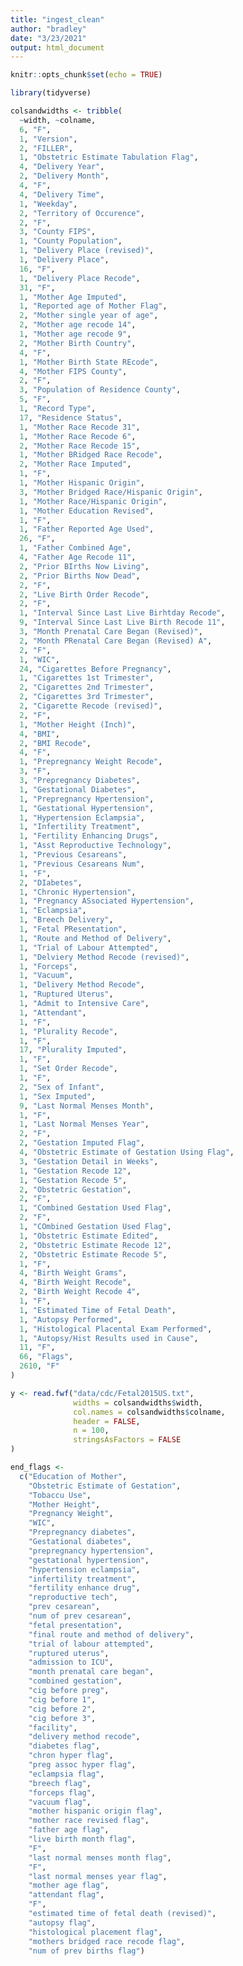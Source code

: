 ```yaml
---
title: "ingest_clean"
author: "bradley"
date: "3/23/2021"
output: html_document
---
```


```r
knitr::opts_chunk$set(echo = TRUE)
```

```r
library(tidyverse)
```

```r
colsandwidths <- tribble(
  ~width, ~colname,
  6, "F",
  1, "Version",
  2, "FILLER",
  1, "Obstetric Estimate Tabulation Flag",
  4, "Delivery Year",
  2, "Delivery Month",
  4, "F",
  4, "Delivery Time",
  1, "Weekday",
  2, "Territory of Occurence",
  2, "F",
  3, "County FIPS",
  1, "County Population",
  1, "Delivery Place (revised)",
  1, "Delivery Place",
  16, "F",
  1, "Delivery Place Recode",
  31, "F",
  1, "Mother Age Imputed",
  1, "Reported age of Mother Flag",
  2, "Mother single year of age",
  2, "Mother age recode 14",
  1, "Mother age recode 9",
  2, "Mother Birth Country",
  4, "F",
  1, "Mother Birth State REcode",
  4, "Mother FIPS County",
  2, "F",
  3, "Population of Residence County",
  5, "F",
  1, "Record Type",
  17, "Residence Status",
  1, "Mother Race Recode 31",
  1, "Mother Race Recode 6",
  2, "Mother Race Recode 15",
  1, "Mother BRidged Race Recode",
  2, "Mother Race Imputed",
  1, "F",
  1, "Mother Hispanic Origin",
  3, "Mother Bridged Race/Hispanic Origin",
  1, "Mother Race/Hispanic Origin",
  1, "Mother Education Revised",
  1, "F",
  1, "Father Reported Age Used",
  26, "F",
  1, "Father Combined Age",
  4, "Father Age Recode 11",
  2, "Prior BIrths Now Living",
  2, "Prior Births Now Dead",
  2, "F",
  2, "Live Birth Order Recode",
  2, "F",
  1, "Interval Since Last Live Birhtday Recode",
  9, "Interval Since Last Live Birth Recode 11",
  3, "Month Prenatal Care Began (Revised)",
  2, "Month PRenatal Care Began (Revised) A",
  2, "F",
  1, "WIC",
  24, "Cigarettes Before Pregnancy",
  1, "Cigarettes 1st Trimester",
  2, "Cigarettes 2nd Trimester",
  2, "Cigarettes 3rd Trimester",
  2, "Cigarette Recode (revised)",
  2, "F",
  1, "Mother Height (Inch)",
  4, "BMI",
  2, "BMI Recode",
  4, "F",
  1, "Prepregnancy Weight Recode",
  3, "F",
  3, "Prepregnancy Diabetes",
  1, "Gestational Diabetes",
  1, "Prepregnancy Hpertension",
  1, "Gestational Hypertension",
  1, "Hypertension Eclampsia",
  1, "Infertility Treatment",
  1, "Fertility Enhancing Drugs",
  1, "Asst Reproductive Technology",
  1, "Previous Cesareans",
  1, "Previous Cesareans Num",
  1, "F",
  2, "DIabetes",
  1, "Chronic Hypertension",
  1, "Pregnancy ASsociated Hypertension",
  1, "Eclampsia",
  1, "Breech Delivery",
  1, "Fetal PResentation",
  1, "Route and Method of Delivery",
  1, "Trial of Labour Attempted",
  1, "Delviery Method Recode (revised)",
  1, "Forceps",
  1, "Vacuum",
  1, "Delivery Method Recode",
  1, "Ruptured Uterus",
  1, "Admit to Intensive Care",
  1, "Attendant",
  1, "F",
  1, "Plurality Recode",
  1, "F",
  17, "Plurality Imputed",
  1, "F",
  1, "Set Order Recode",
  1, "F",
  2, "Sex of Infant",
  1, "Sex Imputed",
  9, "Last Normal Menses Month",
  1, "F",
  1, "Last Normal Menses Year",
  2, "F",
  2, "Gestation Imputed Flag",
  4, "Obstetric Estimate of Gestation Using Flag",
  3, "Gestation Detail in Weeks",
  1, "Gestation Recode 12",
  1, "Gestation Recode 5",
  2, "Obstetric Gestation",
  2, "F",
  1, "Combined Gestation Used Flag",
  2, "F",
  1, "COmbined Gestation Used Flag",
  1, "Obstetric Estimate Edited",
  2, "Obstetric Estimate Recode 12",
  2, "Obstetric Estimate Recode 5",
  1, "F",
  4, "Birth Weight Grams",
  4, "Birth Weight Recode",
  2, "Birth Weight Recode 4",
  1, "F",
  1, "Estimated Time of Fetal Death",
  1, "Autopsy Performed",
  1, "Histological Placental Exam Performed",
  1, "Autopsy/Hist Results used in Cause",
  11, "F",
  66, "Flags",
  2610, "F"
)
```


```r
y <- read.fwf("data/cdc/Fetal2015US.txt", 
              widths = colsandwidths$width,
              col.names = colsandwidths$colname,
              header = FALSE,
              n = 100,
              stringsAsFactors = FALSE
)

end_flags <-
  c("Education of Mother",
    "Obstetric Estimate of Gestation",
    "Tobaccu Use",
    "Mother Height",
    "Pregnancy Weight",
    "WIC",
    "Prepregnancy diabetes",
    "Gestational diabetes",
    "prepregnancy hypertension",
    "gestational hypertension",
    "hypertension eclampsia",
    "infertility treatment",
    "fertility enhance drug",
    "reproductive tech",
    "prev cesarean",
    "num of prev cesarean",
    "fetal presentation",
    "final route and method of delivery",
    "trial of labour attempted",
    "ruptured uterus",
    "admission to ICU",
    "month prenatal care began",
    "combined gestation",
    "cig before preg",
    "cig before 1",
    "cig before 2",
    "cig before 3",
    "facility",
    "delivery method recode",
    "diabetes flag",
    "chron hyper flag",
    "preg assoc hyper flag",
    "eclampsia flag",
    "breech flag",
    "forceps flag",
    "vacuum flag",
    "mother hispanic origin flag",
    "mother race revised flag",
    "father age flag",
    "live birth month flag",
    "F",
    "last normal menses month flag",
    "F",
    "last normal menses year flag",
    "mother age flag",
    "attendant flag",
    "F",
    "estimated time of fetal death (revised)",
    "autopsy flag",
    "histological placement flag",
    "mothers bridged race recode flag",
    "num of prev births flag")
```